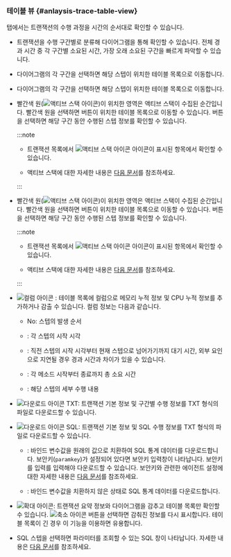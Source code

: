### 테이블 뷰 {#anlaysis-trace-table-view}

<Cmdname sid="TTL06126" className="uitext" /> 탭에서는 트랜잭션의 수행 과정을 시간의 순서대로 확인할 수 있습니다.

<Xclude product='php,nodejs,golang'>

<ImgLang img="analysis-tx-table-view-mode.png" desc="테이블 뷰" />

</Xclude>

<InDoc product='php,nodejs,golang'>

<ImgLang img="analysis-tx-table-view-mode-none-actx.png" desc="테이블 뷰" />

</InDoc>

* 트랜잭션을 수행 구간별로 분류해 다이어그램을 통해 확인할 수 있습니다. 전체 경과 시간 중 각 구간별 소요된 시간, 가장 오래 소요된 구간을 빠르게 파악할 수 있습니다.

<Xclude product='php,nodejs,golang'>

* 다이어그램의 각 구간을 선택하면 해당 스텝이 위치한 테이블 목록으로 이동합니다.

  <ImgLang img="analysis-tx-table-view-select-stack.png" desc="스텝 선택" />

</Xclude>

<InDoc product='php,nodejs,golang'>

* 다이어그램의 각 구간을 선택하면 해당 스텝이 위치한 테이블 목록으로 이동합니다.

  <ImgLang img="analysis-tx-table-view-select-stack-none-actx.png" desc="스텝 선택" />

</InDoc>

<Xclude product='php,nodejs,golang,kubernetes'>

* 빨간색 원(![액티브 스택 아이콘](/img/ic-c-tx-active-stack.svg))이 위치한 영역은 액티브 스택이 수집된 순간입니다. 빨간색 원을 선택하면 <Cmdname sid="active_stack" className="uitext" /> 버튼이 위치한 테이블 목록으로 이동할 수 있습니다. <Cmdname sid="active_stack" className="uitext" /> 버튼을 선택하면 해당 구간 동안 수행된 스텝 정보를 확인할 수 있습니다.

  :::note

  * 트랜잭션 목록에서 ![액티브 스택 아이콘](/img/ic-s-active-stack.svg) 아이콘이 표시된 항목에서 확인할 수 있습니다.

  * 액티브 스택에 대한 자세한 내용은 [다음 문서](analysis-apm#active-stack)를 참조하세요.

  :::

</Xclude>

<InDoc product='kubernetes'>

* 빨간색 원(![액티브 스택 아이콘](/img/ic-c-tx-active-stack.svg))이 위치한 영역은 액티브 스택이 수집된 순간입니다. 빨간색 원을 선택하면 <Cmdname sid="active_stack" className="uitext" /> 버튼이 위치한 테이블 목록으로 이동할 수 있습니다. <Cmdname sid="active_stack" className="uitext" /> 버튼을 선택하면 해당 구간 동안 수행된 스텝 정보를 확인할 수 있습니다.

  :::note

  * 트랜잭션 목록에서 ![액티브 스택 아이콘](/img/ic-s-active-stack.svg) 아이콘이 표시된 항목에서 확인할 수 있습니다.

  * 액티브 스택에 대한 자세한 내용은 [다음 문서](../java/analysis-apm#active-stack)를 참조하세요.

  :::

</InDoc>

* ![컬럼 아이콘](/img/ico-column.svg) <Cmdname sid="select_column" className="uitext" />: 테이블 목록에 컬럼으로 메모리 누적 정보 및 CPU 누적 정보를 추가하거나 감출 수 있습니다. 컬럼 정보는 다음과 같습니다.

  * <UI>No</UI>: 스텝의 발생 순서

  * <Cmdname sid="TTL06416" className="uitext" />: 각 스텝의 시작 시각

  * <Cmdname sid="gap_time" className="uitext" />: 직전 스텝의 시작 시각부터 현재 스텝으로 넘어가기까지 대기 시간, 외부 요인으로 지연될 경우 경과 시간과 차이가 있을 수 있습니다.

  * <Cmdname sid="TTL06375" className="uitext" />: 각 메소드 시작부터 종료까지 총 소요 시간

  * <Cmdname sid="TTL06417" className="uitext" />: 해당 스텝의 세부 수행 내용

* ![다운로드 아이콘](/img/ico-download.svg) <UI>TXT</UI>: 트랜잭션 기본 정보 및 구간별 수행 정보를 TXT 형식의 파일로 다운로드할 수 있습니다.

* ![다운로드 아이콘](/img/ico-download.svg) <UI>SQL</UI>: 트랜잭션 기본 정보 및 SQL 수행 정보를 TXT 형식의 파일로 다운로드할 수 있습니다. <ScrollToLink anchor='downloadsql' />

  * <Cmdname sid="ITM08351" className="uitext" />: 바인드 변수값을 원래의 값으로 치환하여 SQL 통계 데이터를 다운로드합니다. 보안키(`paramkey`)가 설정되어 있다면 보안키 입력창이 나타납니다. 보안키를 입력를 입력해야 다운로드할 수 있습니다. 보안키와 관련한 에이전트 설정에 대한 자세한 내용은 [다음 문서](agent-transaction#profile_http_parameter)를 참조하세요.

  * <Cmdname sid="ITM08352" className="uitext" />: 바인드 변수값을 치환하지 않은 상태로 SQL 통계 데이터를 다운로드합니다.

* ![확대 아이콘](/img/ic-outside.svg): 트랜잭션 요약 정보와 다이어그램을 감추고 테이블 목록만 확인할 수 있습니다. ![축소 아이콘](/img/ic-inside.svg) 버튼을 선택하면 감춰진 정보를 다시 표시합니다. 테이블 목록이 긴 경우 이 기능을 이용하면 유용합니다.

* SQL 스텝을 선택하면 파라미터를 조회할 수 있는 <UI>SQL</UI> 창이 나타납니다. 자세한 내용은 [다음 문서](#transaction-parameter)를 참조하세요.